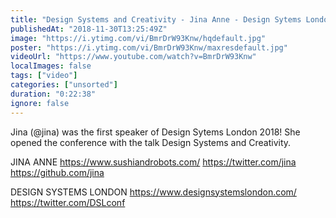 ```yaml
---
title: "Design Systems and Creativity - Jina Anne - Design Sytems London"
publishedAt: "2018-11-30T13:25:49Z"
image: "https://i.ytimg.com/vi/BmrDrW93Knw/hqdefault.jpg"
poster: "https://i.ytimg.com/vi/BmrDrW93Knw/maxresdefault.jpg"
videoUrl: "https://www.youtube.com/watch?v=BmrDrW93Knw"
localImages: false
tags: ["video"]
categories: ["unsorted"]
duration: "0:22:38"
ignore: false
---
```

Jina (@jina) was the first speaker of Design Sytems London 2018! She opened the conference with the talk Design Systems and Creativity. 

JINA ANNE 
https://www.sushiandrobots.com/
https://twitter.com/jina
https://github.com/jina

DESIGN SYSTEMS LONDON 
https://www.designsystemslondon.com/
https://twitter.com/DSLconf
